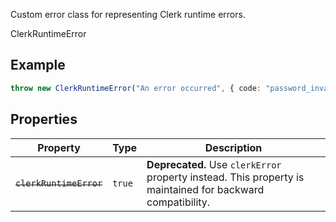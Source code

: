 Custom error class for representing Clerk runtime errors.

ClerkRuntimeError

## Example

```ts
throw new ClerkRuntimeError("An error occurred", { code: "password_invalid" });
```

## Properties

| Property                                               | Type   | Description                                                                                                |
| ------------------------------------------------------ | ------ | ---------------------------------------------------------------------------------------------------------- |
| <a id="clerkruntimeerror"></a> ~~`clerkRuntimeError`~~ | `true` | **Deprecated.** Use `clerkError` property instead. This property is maintained for backward compatibility. |
